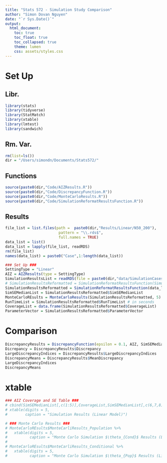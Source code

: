 ```yaml
---
title: "Stats 572 - Simulation Study Comparison"
author: "Simon Dovan Nguyen"
date: "`r Sys.Date()`"
output:
  html_document:
    toc: true
    toc_float: true
    toc_collapsed: true
    theme: lumen
    css: assets/styles.css
---
```


# Set Up

## Libr.
```r
library(stats)
library(tidyverse)
library(StatMatch)
library(xtable)
library(lmtest)
library(sandwich)
```

## Rm. Var.
```r
rm(list=ls())
dir = "/Users/simondn/Documents/Stats572/"
```

## Functions
```r
source(paste0(dir,"Code/AIZResults.R"))
source(paste0(dir,"Code/DiscrepancyFunction.R"))
source(paste0(dir,"Code/MonteCarloResults.R"))
source(paste0(dir,"Code/SimulationReformatResultsFunction.R"))
```

## Results

```r
file_list = list.files(path =  paste0(dir,"Results/Linear/N50_200"), 
                        pattern = "\\.rds$", 
                        full.names = TRUE)
data_list = list()
data_list = lapply(file_list, readRDS)
rm(file_list)
names(data_list) = paste0("Case",1:length(data_list))
```


```r
### Set Up ###
SettingType = "Linear"
AIZ = AIZResults(type = SettingType)
SimulationResultsList = readRDS(file = paste0(dir,"data/SimulationCases/", SettingType, "/SimulationResults.rds"))
# SimulationResultsReformatted = SimulationReformatResultsFunction(SimulationResultsList)
SimulationResultsReformatted = SimulationReformatResultsFunction(data_list)
SimSEMedianList = SimulationResultsReformatted$SimSEMedianList 
MonteCarloREsults = MonteCarloResults(SimulationResultsReformatted, 5)
RunTimeList = SimulationResultsReformatted$RunTimeList # in seconds
CoverageList = data.frame(SimulationResultsReformatted$CoverageList)
ParameterVector = SimulationResultsReformatted$ParameterVector
```

# Comparison
```r
DiscrepancyResults = DiscrepancyFunction(epsilon = 0.1, AIZ, SimSEMedianList, CoverageList)
Dicrepancy = DiscrepancyResults$Discrepancy
LargeDiscrepancyIndices = DiscrepancyResults$LargeDiscrepancyIndices
DiscrepancyMeans = DiscrepancyResults$MeanDiscrepancy
LargeDiscrepancyIndices
DiscrepancyMeans
```
# xtable
```r
### AIZ Coverage and SE Table ###
# cbind(SimSEMedianList[,c(1:5)],CoverageList,SimSEMedianList[,c(6,7,8)]) %>%
# xtable(digits = 5,
#        caption = "Simulation Results (Linear Model)")

# ### Monte Carlo Results ###
# MonteCarloREsults$MonteCarliResults_Population %>%
#   xtable(digits = 5,
#          caption = "Monte Carlo Simulation $\theta_{Cond}$ Results (Linear Model)")
# 
# MonteCarloREsults$MonteCarliResults_Conditional %>%
#   xtable(digits = 5,
#          caption = "Monte Carlo Simulation $\theta_{Pop}$ Results (Linear Model)")
```




